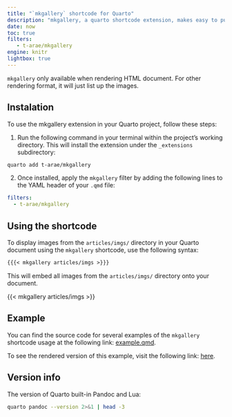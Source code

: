 ```yaml
---
title: "`mkgallery` shortcode for Quarto"
description: "mkgallery, a quarto shortcode extension, makes easy to put images in the specified directory on the document."
date: now
toc: true
filters:
   - t-arae/mkgallery
engine: knitr
lightbox: true
---
```


:::{.callout-note}
`mkgallery` only available when rendering HTML document.
For other rendering format, it will just list up the images.
:::

## Instalation

To use the mkgallery extension in your Quarto project, follow these steps:

1. Run the following command in your terminal within the project's working directory. This will install the extension under the `_extensions` subdirectory:

```bash
quarto add t-arae/mkgallery
```

2. Once installed, apply the `mkgallery` filter by adding the following lines to the YAML header of your `.qmd` file:

```yaml
filters:
  - t-arae/mkgallery
```

## Using the shortcode

To display images from the `articles/imgs/` directory in your Quarto document using the `mkgallery` shortcode, use the following syntax:

```markdown
{{{< mkgallery articles/imgs >}}}
```

This will embed all images from the `articles/imgs/` directory onto your document.

{{< mkgallery articles/imgs >}}

## Example

You can find the source code for several examples of the `mkgallery` shortcode usage at the following link: [example.qmd](https://github.com/t-arae/mkgallery/blob/main/articles/example.qmd).

To see the rendered version of this example, visit the following link: [here](https://t-arae.quarto.pub/mkgallery/).

## Version info

The version of Quarto built-in Pandoc and Lua:

```bash
quarto pandoc --version 2>&1 | head -3
```
